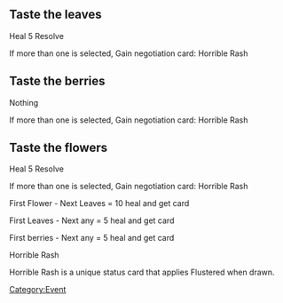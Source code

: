 == Taste the leaves ==
Heal 5 Resolve

If more than one is selected, Gain negotiation card: Horrible Rash
== Taste the berries ==
Nothing  

If more than one is selected, Gain negotiation card: Horrible Rash
== Taste the flowers ==
Heal 5 Resolve 

If more than one is selected, Gain negotiation card: Horrible Rash



First Flower - Next Leaves = 10 heal and get card

First Leaves - Next any = 5 heal and get card

First berries - Next any = 5 heal and get card


Horrible Rash

Horrible Rash is a unique status card that applies Flustered when drawn.

[[Category:Event]]